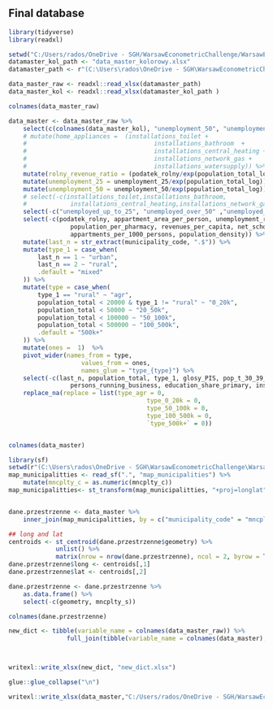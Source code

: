 ## Final database

```r
library(tidyverse)
library(readxl)

setwd("C:/Users/rados/OneDrive - SGH/WarsawEconometricChallenge/WarsawEconometricChallenge/2_data_processing")
datamaster_kol_path <- "data_master_kolorowy.xlsx"
datamaster_path <- r"(C:\Users\rados\OneDrive - SGH\WarsawEconometricChallenge\WarsawEconometricChallenge\2_data_processing\data_master.xlsx)"

data_master_raw <- readxl::read_xlsx(datamaster_path)
data_master_kol <- readxl::read_xlsx(datamaster_kol_path )

colnames(data_master_raw)
```
```r
data_master <- data_master_raw %>% 
	select(c(colnames(data_master_kol), "unemployment_50", "unemployment_25", area_km2, population_total, population_total_log)) %>%  
	# mutate(home_appliances =  (installations_toilet +
	# 								  	installations_bathroom	+
	# 								  	installations_central_heating +
	# 								  	installations_network_gas +
	# 								  	installations_watersupply)) %>%
	mutate(rolny_revenue_ratio = (podatek_rolny/exp(population_total_log))/revenues_per_capita) %>% 
	mutate(unemployment_25 = unemployment_25/exp(population_total_log)) %>% 
	mutate(unemployment_50 = unemployment_50/exp(population_total_log)) %>% 
	# select(-c(installations_toilet,installations_bathroom,
	# 			 installations_central_heating,installations_network_gas, installations_watersupply)) %>% 
	select(-c("unemployed_up_to_25", "unemployed_over_50" ,"unemployed_long_term")) %>% 
	select(-c(podatek_rolny, appartment_area_per_person, unemployment_rate,
				 population_per_pharmacy, revenues_per_capita, net_scholarization, 
				 appartments_per_1000_persons, population_density)) %>% 
	mutate(last_n = str_extract(municipality_code, ".$")) %>% 
	mutate(type_1 = case_when(
		last_n == 1 ~ "urban",
		last_n == 2 ~ "rural",
		.default = "mixed"
	)) %>% 
	mutate(type = case_when(
		type_1 == "rural" ~ "agr",
		population_total < 20000 & type_1 != "rural" ~ "0_20k",
		population_total < 50000 ~ "20_50k",
		population_total < 100000 ~ "50_100k",
		population_total < 500000 ~ "100_500k",
		.default = "500k+"
	)) %>% 
	mutate(ones =  1)  %>% 
	pivot_wider(names_from = type,
					values_from = ones,
					names_glue = "type_{type}") %>% 
	select(-c(last_n, population_total, type_1, glosy_PIS, pop_t_30_39_perc, type_20_50k, 
				 persons_running_business, education_share_primary, installations_bathroom)) %>% 
	replace_na(replace = list(type_agr = 0,
									  type_0_20k = 0,
									  type_50_100k = 0,
									  type_100_500k = 0,
									  `type_500k+` = 0)) 



```

```r
colnames(data_master)
```
```r


library(sf)
setwd(r"(C:\Users\rados\OneDrive - SGH\WarsawEconometricChallenge\WarsawEconometricChallenge\_data\shapefile)")
map_municipalitties <- read_sf(".", "map_municipalities") %>% 
	mutate(mncplty_c = as.numeric(mncplty_c))
map_municipalitties<- st_transform(map_municipalitties, "+proj=longlat")


dane.przestrzenne <- data_master %>% 
	inner_join(map_municipalitties, by = c("municipality_code" = "mncplty_c")) 

## long and lat
centroids <- st_centroid(dane.przestrzenne$geometry) %>% 
             unlist() %>%
             matrix(nrow = nrow(dane.przestrzenne), ncol = 2, byrow = TRUE)
dane.przestrzenne$long <- centroids[,1]
dane.przestrzenne$lat <- centroids[,2]

dane.przestrzenne <- dane.przestrzenne %>%  
	as.data.frame() %>% 
	select(-c(geometry, mncplty_s))

colnames(dane.przestrzenne)
```


```r

new_dict <- tibble(variable_name = colnames(data_master_raw)) %>% 
				full_join(tibble(variable_name = colnames(data_master), included = 1))



writexl::write_xlsx(new_dict, "new_dict.xlsx")

glue::glue_collapse("\n")
```
```r
writexl::write_xlsx(data_master,"C:/Users/rados/OneDrive - SGH/WarsawEconometricChallenge/WarsawEconometricChallenge/datamaster_final.xlsx")
```




